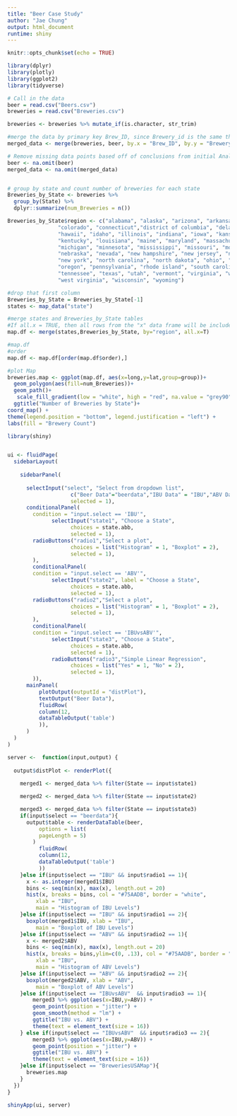 ---
title: "Beer Case Study"
author: "Jae Chung"
output: html_document
runtime: shiny
---

```{r setup, include=FALSE}
knitr::opts_chunk$set(echo = TRUE)
```

```{r echo = FALSE}
library(dplyr)
library(plotly)
library(ggplot2)
library(tidyverse)

# Call in the data
beer = read.csv("Beers.csv")
breweries = read.csv("Breweries.csv")

breweries <- breweries %>% mutate_if(is.character, str_trim)

#merge the data by primary key Brew_ID, since Brewery_id is the same thing but a foreign key in Beers data frame
merged_data <- merge(breweries, beer, by.x = "Brew_ID", by.y = "Brewery_id", all = TRUE)

# Remove missing data points based off of conclusions from initial Analysis
beer <- na.omit(beer)
merged_data <- na.omit(merged_data)


# group by state and count number of breweries for each state
Breweries_by_State <- breweries %>%
  group_by(State) %>%
  dplyr::summarize(num_Breweries = n()) 

Breweries_by_State$region <- c("alabama", "alaska", "arizona", "arkansas", "california", 
                "colorado", "connecticut","district of columbia", "delaware", "florida", "georgia", 
                "hawaii", "idaho", "illinois", "indiana", "iowa", "kansas", 
                "kentucky", "louisiana", "maine", "maryland", "massachusetts", 
                "michigan", "minnesota", "mississippi", "missouri", "montana", 
                "nebraska", "nevada", "new hampshire", "new jersey", "new mexico", 
                "new york", "north carolina", "north dakota", "ohio", "oklahoma", 
                "oregon", "pennsylvania", "rhode island", "south carolina", "south dakota", 
                "tennessee", "texas", "utah", "vermont", "virginia", "washington", 
                "west virginia", "wisconsin", "wyoming")

#drop that first column
Breweries_by_State = Breweries_by_State[-1]
states <- map_data("state")

#merge states and Breweries_by_State tables
#If all.x = TRUE, then all rows from the "x" data frame will be included in the output, even if there is no matching row in the "y" data frame. If all.x = FALSE (the default), then only the rows from the "x" data frame that have a match in the "y" data frame will be included in the output.
map.df <- merge(states,Breweries_by_State, by="region", all.x=T)

#map.df
#order 
map.df <- map.df[order(map.df$order),]

#plot Map
breweries.map <- ggplot(map.df, aes(x=long,y=lat,group=group))+
  geom_polygon(aes(fill=num_Breweries))+
  geom_path()+ 
   scale_fill_gradient(low = "white", high = "red", na.value = "grey90")+
  ggtitle("Number of Breweries by State")+
coord_map() +
theme(legend.position = "bottom", legend.justification = "left") +
labs(fill = "Brewery Count")

library(shiny)


ui <- fluidPage(
  sidebarLayout(
   
    sidebarPanel(
       
      selectInput("select", "Select from dropdown list",
                    c("Beer Data"="beerdata","IBU Data" = "IBU","ABV Data" = "ABV", "IBU vs. ABV" = "IBUvsABV", "Breweries Heat Map" =  "BreweriesUSAMap"),
                    selected = 1),
      conditionalPanel(
        condition = "input.select == 'IBU'",
              selectInput("state1", "Choose a State",
                    choices = state.abb,
                    selected = 1),
        radioButtons("radio1","Select a plot",
                    choices = list("Histogram" = 1, "Boxplot" = 2),
                    selected = 1),
        ),
        conditionalPanel(
        condition = "input.select == 'ABV'",
              selectInput("state2", label = "Choose a State",
                    choices = state.abb,
                    selected = 1),
        radioButtons("radio2","Select a plot",
                    choices = list("Histogram" = 1, "Boxplot" = 2),
                    selected = 1),
        ),
        conditionalPanel(
        condition = "input.select == 'IBUvsABV'",
              selectInput("state3", "Choose a State",
                    choices = state.abb,
                    selected = 1),
              radioButtons("radio3","Simple Linear Regression",
                    choices = list("Yes" = 1, "No" = 2),
                    selected = 1),
        )),
      mainPanel(
          plotOutput(outputId = "distPlot"),
          textOutput("Beer Data"),
          fluidRow(
          column(12,
          dataTableOutput('table')
          )),
      )
  )
)

server <-  function(input,output) {
   
  output$distPlot <- renderPlot({
   
    merged1 <- merged_data %>% filter(State == input$state1)

    merged2 <- merged_data %>% filter(State == input$state2)

    merged3 <- merged_data %>% filter(State == input$state3)
    if(input$select == "beerdata"){
      output$table <- renderDataTable(beer,
          options = list(
          pageLength = 5)
        )
          fluidRow(
          column(12,
          dataTableOutput('table')
          ))
    }else if(input$select == "IBU" && input$radio1 == 1){
      x <- as.integer(merged1$IBU)
      bins <- seq(min(x), max(x), length.out = 20)
      hist(x, breaks = bins, col = "#75AADB", border = "white",
         xlab = "IBU",
         main = "Histogram of IBU Levels")
    }else if(input$select == "IBU" && input$radio1 == 2){
      boxplot(merged1$IBU, xlab = "IBU",
         main = "Boxplot of IBU Levels")
    }else if(input$select == "ABV" && input$radio2 == 1){
      x <- merged2$ABV
      bins <- seq(min(x), max(x), length.out = 20)
      hist(x, breaks = bins,ylim=c(0, .13), col = "#75AADB", border = "white",
         xlab = "IBU",
         main = "Histogram of ABV Levels")
    }else if(input$select == "ABV" && input$radio2 == 2){
      boxplot(merged2$ABV, xlab = "ABV",
         main = "Boxplot of ABV Levels")
    }else if(input$select == "IBUvsABV"  && input$radio3 == 1){
        merged3 %>% ggplot(aes(x=IBU,y=ABV)) +
        geom_point(position = "jitter") +
        geom_smooth(method = "lm") +
        ggtitle("IBU vs. ABV") +
        theme(text = element_text(size = 16))
    } else if(input$select == "IBUvsABV"  && input$radio3 == 2){
        merged3 %>% ggplot(aes(x=IBU,y=ABV)) +
        geom_point(position = "jitter") +
        ggtitle("IBU vs. ABV") +
        theme(text = element_text(size = 16))
    }else if(input$select == "BreweriesUSAMap"){
      breweries.map
    }
  })
}

shinyApp(ui, server)

```
